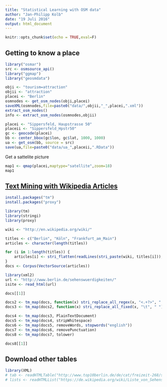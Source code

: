 ```yaml
---
title: "Statistical Learning with OSM data"
author: "Jan-Philipp Kolb"
date: "19 Juli 2016"
output: html_document
---
```


```r
knitr::opts_chunk$set(echo = TRUE,eval=F)
```

## Getting to know a place

```r
library("osmar")
src <- osmsource_api()
library("ggmap")
library("geosmdata")
```



```r
obji <- "tourism=attraction"
objii <- "attraction"
placei <- "Berlin"
osmnodes <- get_osm_nodes(obji,placei)
saveXML(osmnodes,file=paste0("data/",objii,"_",placei,".xml"))
extract_osm_nodes()
info <- extract_osm_nodes(osmnodes,objii)
```


```r
placei <- "Sippersfeld, Haupstrasse 50"
placeii <- "Sippersfeld_Hpstr50"
gc <- geocode(placei)
bb <- center_bbox(gc$lon, gc$lat, 1000, 1000)
ua <- get_osm(bb, source = src)
save(ua,file=paste0("data/ua_",placeii,".RData"))
```

Get a sattelite picture

```r
map1 <- qmap(placei,maptype="satellite",zoom=18)
map1
```





## [Text Mining with Wikipedia Articles](http://www.r-bloggers.com/text-mining-in-r-automatic-categorization-of-wikipedia-articles/)

```r
install.packages("tm")
install.packages("proxy")
```



```r
library(tm)
library(stringi)
library(proxy)
```

```r
wiki <- "http://en.wikipedia.org/wiki/"
```

```r
titles <- c("Berlin", "Köln", "Frankfurt_am_Main")
articles <- character(length(titles))

for (i in 1:length(titles)) {
    articles[i] <- stri_flatten(readLines(stri_paste(wiki, titles[i])), col = " ")
}
docs <- Corpus(VectorSource(articles))
```


```r
library(xml2)
url <- "http://www.berlin.de/sehenswuerdigkeiten/"
isite <- read_html(url)

```


```r
docs[[1]]

docs2 <- tm_map(docs, function(x) stri_replace_all_regex(x, "<.+?>", " "))
docs3 <- tm_map(docs2, function(x) stri_replace_all_fixed(x, "\t", " "))

docs4 <- tm_map(docs3, PlainTextDocument)
docs5 <- tm_map(docs4, stripWhitespace)
docs6 <- tm_map(docs5, removeWords, stopwords("english"))
docs7 <- tm_map(docs6, removePunctuation)
docs8 <- tm_map(docs7, tolower)

docs8[[1]]
```


## Download other tables

```r
library(XML)
# tab <- readHTMLTable("http://www.top10berlin.de/de/cat/freizeit-268/sehenswuerdigkeiten-der-superlative-326")
# lists <- readHTMLList("https://de.wikipedia.org/wiki/Liste_von_Sehensw%C3%BCrdigkeiten_in_Berlin")
```



